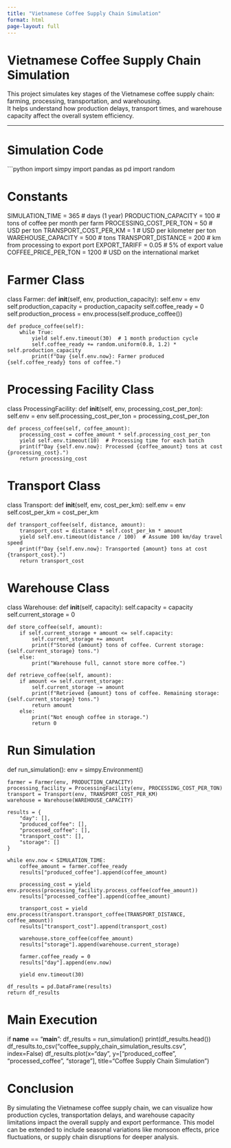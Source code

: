 ```yaml
---
title: "Vietnamese Coffee Supply Chain Simulation"
format: html
page-layout: full
---
```


# Vietnamese Coffee Supply Chain Simulation

This project simulates key stages of the Vietnamese coffee supply chain: farming, processing, transportation, and warehousing.  
It helps understand how production delays, transport times, and warehouse capacity affect the overall system efficiency.

---

# Simulation Code

```python
import simpy
import pandas as pd
import random

# Constants
SIMULATION_TIME = 365  # days (1 year)
PRODUCTION_CAPACITY = 100  # tons of coffee per month per farm
PROCESSING_COST_PER_TON = 50  # USD per ton
TRANSPORT_COST_PER_KM = 1  # USD per kilometer per ton
WAREHOUSE_CAPACITY = 500  # tons
TRANSPORT_DISTANCE = 200  # km from processing to export port
EXPORT_TARIFF = 0.05  # 5% of export value
COFFEE_PRICE_PER_TON = 1200  # USD on the international market

# Farmer Class
class Farmer:
    def __init__(self, env, production_capacity):
        self.env = env
        self.production_capacity = production_capacity
        self.coffee_ready = 0
        self.production_process = env.process(self.produce_coffee())

    def produce_coffee(self):
        while True:
            yield self.env.timeout(30)  # 1 month production cycle
            self.coffee_ready += random.uniform(0.8, 1.2) * self.production_capacity
            print(f"Day {self.env.now}: Farmer produced {self.coffee_ready} tons of coffee.")

# Processing Facility Class
class ProcessingFacility:
    def __init__(self, env, processing_cost_per_ton):
        self.env = env
        self.processing_cost_per_ton = processing_cost_per_ton

    def process_coffee(self, coffee_amount):
        processing_cost = coffee_amount * self.processing_cost_per_ton
        yield self.env.timeout(10)  # Processing time for each batch
        print(f"Day {self.env.now}: Processed {coffee_amount} tons at cost {processing_cost}.")
        return processing_cost

# Transport Class
class Transport:
    def __init__(self, env, cost_per_km):
        self.env = env
        self.cost_per_km = cost_per_km

    def transport_coffee(self, distance, amount):
        transport_cost = distance * self.cost_per_km * amount
        yield self.env.timeout(distance / 100)  # Assume 100 km/day travel speed
        print(f"Day {self.env.now}: Transported {amount} tons at cost {transport_cost}.")
        return transport_cost

# Warehouse Class
class Warehouse:
    def __init__(self, capacity):
        self.capacity = capacity
        self.current_storage = 0

    def store_coffee(self, amount):
        if self.current_storage + amount <= self.capacity:
            self.current_storage += amount
            print(f"Stored {amount} tons of coffee. Current storage: {self.current_storage} tons.")
        else:
            print("Warehouse full, cannot store more coffee.")

    def retrieve_coffee(self, amount):
        if amount <= self.current_storage:
            self.current_storage -= amount
            print(f"Retrieved {amount} tons of coffee. Remaining storage: {self.current_storage} tons.")
            return amount
        else:
            print("Not enough coffee in storage.")
            return 0

# Run Simulation
def run_simulation():
    env = simpy.Environment()
    
    farmer = Farmer(env, PRODUCTION_CAPACITY)
    processing_facility = ProcessingFacility(env, PROCESSING_COST_PER_TON)
    transport = Transport(env, TRANSPORT_COST_PER_KM)
    warehouse = Warehouse(WAREHOUSE_CAPACITY)
    
    results = {
        "day": [],
        "produced_coffee": [],
        "processed_coffee": [],
        "transport_cost": [],
        "storage": []
    }
    
    while env.now < SIMULATION_TIME:
        coffee_amount = farmer.coffee_ready
        results["produced_coffee"].append(coffee_amount)
        
        processing_cost = yield env.process(processing_facility.process_coffee(coffee_amount))
        results["processed_coffee"].append(coffee_amount)
        
        transport_cost = yield env.process(transport.transport_coffee(TRANSPORT_DISTANCE, coffee_amount))
        results["transport_cost"].append(transport_cost)
        
        warehouse.store_coffee(coffee_amount)
        results["storage"].append(warehouse.current_storage)
        
        farmer.coffee_ready = 0
        results["day"].append(env.now)
        
        yield env.timeout(30)
    
    df_results = pd.DataFrame(results)
    return df_results

# Main Execution
if __name__ == "__main__":
    df_results = run_simulation()
    print(df_results.head())
    df_results.to_csv("coffee_supply_chain_simulation_results.csv", index=False)
    df_results.plot(x="day", y=["produced_coffee", "processed_coffee", "storage"], title="Coffee Supply Chain Simulation")


# Conclusion

By simulating the Vietnamese coffee supply chain, we can visualize how production cycles, transportation delays, and warehouse capacity limitations impact the overall supply and export performance.
This model can be extended to include seasonal variations like monsoon effects, price fluctuations, or supply chain disruptions for deeper analysis.
